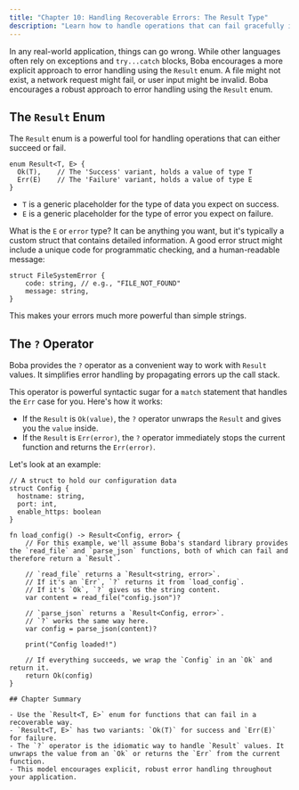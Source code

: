 ```yaml
---
title: "Chapter 10: Handling Recoverable Errors: The Result Type"
description: "Learn how to handle operations that can fail gracefully in Boba using the Result enum and the `?` operator."
---
```


In any real-world application, things can go wrong. While other languages often rely on exceptions and `try...catch` blocks, Boba encourages a more explicit approach to error handling using the `Result` enum. A file might not exist, a network request might fail, or user input might be invalid. Boba encourages a robust approach to error handling using the `Result` enum.

## The `Result` Enum

The `Result` enum is a powerful tool for handling operations that can either succeed or fail.

```boba
enum Result<T, E> {
  Ok(T),    // The 'Success' variant, holds a value of type T
  Err(E)    // The 'Failure' variant, holds a value of type E
}
```

- `T` is a generic placeholder for the type of data you expect on success.
- `E` is a generic placeholder for the type of error you expect on failure.

What is the `E` or `error` type? It can be anything you want, but it's typically a custom struct that contains detailed information. A good error struct might include a unique code for programmatic checking, and a human-readable message:
```boba
struct FileSystemError {
    code: string, // e.g., "FILE_NOT_FOUND"
    message: string,
}
```
This makes your errors much more powerful than simple strings.

## The `?` Operator

Boba provides the `?` operator as a convenient way to work with `Result` values. It simplifies error handling by propagating errors up the call stack.

This operator is powerful syntactic sugar for a `match` statement that handles the `Err` case for you. Here's how it works:

- If the `Result` is `Ok(value)`, the `?` operator unwraps the `Result` and gives you the `value` inside.
- If the `Result` is `Err(error)`, the `?` operator immediately stops the current function and returns the `Err(error)`.

Let's look at an example:

```boba
// A struct to hold our configuration data
struct Config {
  hostname: string,
  port: int,
  enable_https: boolean
}

fn load_config() -> Result<Config, error> {
    // For this example, we'll assume Boba's standard library provides the `read_file` and `parse_json` functions, both of which can fail and therefore return a `Result`.

    // `read_file` returns a `Result<string, error>`.
    // If it's an `Err`, `?` returns it from `load_config`.
    // If it's `Ok`, `?` gives us the string content.
    var content = read_file("config.json")?

    // `parse_json` returns a `Result<Config, error>`.
    // `?` works the same way here.
    var config = parse_json(content)?

    print("Config loaded!")

    // If everything succeeds, we wrap the `Config` in an `Ok` and return it.
    return Ok(config)
}

## Chapter Summary

- Use the `Result<T, E>` enum for functions that can fail in a recoverable way.
- `Result<T, E>` has two variants: `Ok(T)` for success and `Err(E)` for failure.
- The `?` operator is the idiomatic way to handle `Result` values. It unwraps the value from an `Ok` or returns the `Err` from the current function.
- This model encourages explicit, robust error handling throughout your application.
